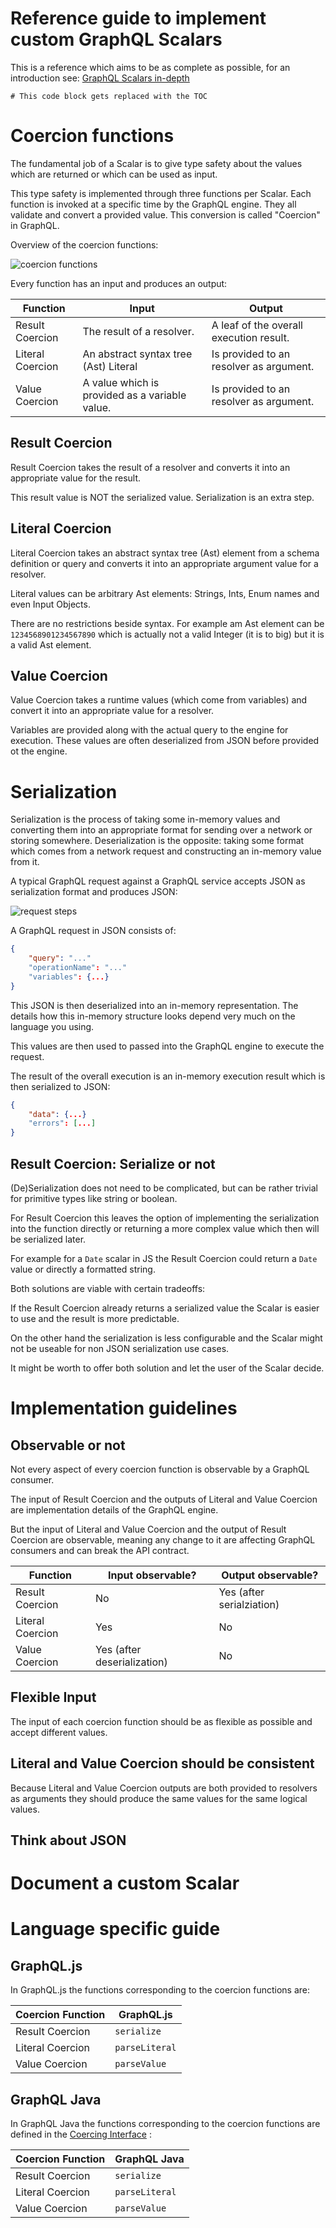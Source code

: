 
<SEO title="Guide to GraphQL Scalars" />

<h1>Reference guide to implement custom GraphQL Scalars</h1>

This is a reference which aims to be as complete as possible, for an introduction see: [GraphQL Scalars in-depth](https://www.graphql.de/blog/scalars-in-depth/)

```toc
# This code block gets replaced with the TOC
```


# Coercion functions

The fundamental job of a Scalar is to give type safety about the values which are returned or which can be used as input.

This type safety is implemented through three functions per Scalar. Each function is invoked at a specific time by the GraphQL engine. 
They all validate and convert a provided value. This conversion is called "Coercion" in GraphQL. 

Overview of the coercion functions:

![coercion functions](../images/coercion-functions.png)


Every function has an input and produces an output:


| Function      | Input | Output
| ------------- |-------------|------
| Result Coercion  | The result of a resolver.  | A leaf of the overall execution result.
| Literal Coercion | An abstract syntax tree (Ast)  Literal | Is provided to an resolver as argument. 
| Value Coercion | A value which is provided as a variable value. | Is provided to an resolver as argument.


## Result Coercion 

Result Coercion takes the result of a resolver and converts it into an appropriate value for the result.

This result value is NOT the serialized value. Serialization is an extra step.

## Literal Coercion 

Literal Coercion takes an abstract syntax tree (Ast) element from a schema definition or query and converts it into an appropriate 
argument value for a resolver.

Literal values can be arbitrary Ast elements: Strings, Ints, Enum names and even Input Objects. 

There are no restrictions beside syntax. For example am Ast element can be `1234568901234567890` which 
is actually not a valid  Integer (it is to big) but it is a valid Ast element. 

## Value Coercion 

Value Coercion takes a runtime values (which come from variables) and convert it into an appropriate value for a resolver.

Variables are provided along with the actual query to the engine for execution. These values are often deserialized from JSON before
provided ot the engine.

# Serialization 

Serialization is the process of taking some in-memory values and converting them into an appropriate format for 
sending over a network or storing somewhere. Deserialization is the opposite: taking some format which comes from a network request
and constructing an in-memory value from it.

A typical GraphQL request against a GraphQL service accepts JSON as serialization format and produces JSON:

![request steps](../images/request-steps.png)

A GraphQL request in JSON consists of:

```JSON
{ 
    "query": "..." 
    "operationName": "..."
    "variables": {...}
}
```
This JSON is then deserialized into an in-memory representation. The details how this in-memory structure 
looks depend very much on the language you using.  

This values are then used to passed into the GraphQL engine to execute the request.

The result of the overall execution is an in-memory execution result which is then serialized to JSON:

```JSON
{ 
    "data": {...} 
    "errors": [...]
}
```

## Result Coercion: Serialize or not

(De)Serialization does not need to be complicated, but can be rather trivial for
primitive types like string or boolean. 

For Result Coercion this leaves the option of implementing the serialization into the function directly
or returning a more complex value which then will be serialized later.

For example for a `Date` scalar in JS the Result Coercion could 
return a `Date` value or directly a formatted string.

Both solutions are viable with certain tradeoffs:

If the Result Coercion already returns a serialized value the Scalar is easier to
use and the result is more predictable.

On the other hand the serialization is less configurable and the Scalar 
might not be useable for non JSON serialization use cases.   

It might be worth to offer both solution and let the user of the Scalar decide.



# Implementation guidelines  

## Observable or not

Not every aspect of every coercion function is observable by a GraphQL consumer. 

The input of Result Coercion and the outputs of Literal and Value Coercion are implementation details 
of the GraphQL engine.

But the input of Literal and Value Coercion and the output of Result Coercion are observable, meaning 
any change to it are affecting GraphQL consumers and can break the API contract.

| Function      | Input observable? | Output observable?
| ------------- |-------------|--
| Result Coercion  | No | Yes (after serialziation)
| Literal Coercion | Yes | No
| Value Coercion | Yes (after deserialization) | No




## Flexible Input

The input of each coercion function should be as flexible as possible and accept different values. 


## Literal and Value Coercion should be consistent

Because Literal and Value Coercion outputs are both provided to resolvers as arguments they 
should produce the same values for the same logical values.

## Think about JSON


# Document a custom Scalar 

# Language specific guide

## GraphQL.js

In GraphQL.js the functions corresponding to the coercion functions are:


| Coercion Function | GraphQL.js
| ------------- |-------------
| Result Coercion | `serialize`
| Literal Coercion | `parseLiteral`
| Value Coercion | `parseValue`

## GraphQL Java

In GraphQL Java the functions corresponding to the coercion functions are defined in the [Coercing Interface](https://github.com/graphql-java/graphql-java/blob/master/src/main/java/graphql/schema/Coercing.java) :

| Coercion Function | GraphQL Java
| ------------- |-------------
| Result Coercion | `serialize`
| Literal Coercion | `parseLiteral`
| Value Coercion | `parseValue`


